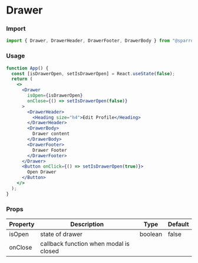 # Drawer

### Import

```jsx
import { Drawer, DrawerHeader, DrawerFooter, DrawerBody } from "@sparrowengg/twigs-react";
```


### Usage

```jsx live play=drawer
function App() {
  const [isDrawerOpen, setIsDrawerOpen] = React.useState(false);
  return (
    <>
      <Drawer
        isOpen={isDrawerOpen}
        onClose={() => setIsDrawerOpen(false)}
      >
        <DrawerHeader>
          <Heading size="h4">Edit Profile</Heading>
        </DrawerHeader>
        <DrawerBody>
          Drawer content
        </DrawerBody>
        <DrawerFooter>
          Drawer Footer
        </DrawerFooter>
      </Drawer>
      <Button onClick={() => setIsDrawerOpen(true)}>
        Open Drawer
      </Button>
    </>
  );
}
```


### Props
| Property | Description                            | Type    | Default |
|----------|----------------------------------------|---------|---------|
| isOpen   | state of drawer                        | boolean | false   |
| onClose  | callback function when modal is closed |         |         |